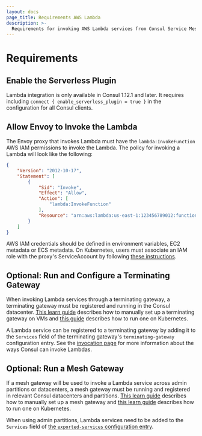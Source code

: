 ```yaml
---
layout: docs
page_title: Requirements AWS Lambda
description: >-
  Requirements for invoking AWS Lambda services from Consul Service Mesh.
---
```


# Requirements

## Enable the Serverless Plugin

Lambda integration is only available in Consul 1.12.1 and later. It requires
including `connect { enable_serverless_plugin = true }` in the configuration
for all Consul clients.

## Allow Envoy to Invoke the Lambda

The Envoy proxy that invokes Lambda must have the `lambda:InvokeFunction` AWS IAM
permissions to invoke the Lambda. The policy for invoking a Lambda will look
like the following:
```json
{
    "Version": "2012-10-17",
    "Statement": [
        {
            "Sid": "Invoke",
            "Effect": "Allow",
            "Action": [
                "lambda:InvokeFunction"
            ],
            "Resource": "arn:aws:lambda:us-east-1:123456789012:function:example"
        }
    ]
}
```

AWS IAM credentials should be defined in environment variables, EC2 metadata or
ECS metadata. On Kubernetes, users must associate an IAM role with the proxy's
ServiceAccount by following [these
instructions](https://docs.aws.amazon.com/eks/latest/userguide/iam-roles-for-service-accounts.html).


## Optional: Run and Configure a Terminating Gateway

When invoking Lambda services through a terminating gateway, a terminating
gateway must be registered and running in the Consul datacenter. [This learn
guide](https://learn.hashicorp.com/tutorials/consul/terminating-gateways-connect-external-services)
describes how to manually set up a terminating gateway on VMs and [this
guide](/docs/k8s/connect/terminating-gateways) describes how to run one on
Kubernetes.

A Lambda service can be registered to a terminating gateway by adding it to the
`Services` field of the terminating gateway's `terminating-gateway`
configuration entry. See the [invocation page](/docs/lambda/invocation) for
more information about the ways Consul can invoke Lambdas.

## Optional: Run a Mesh Gateway

If a mesh gateway will be used to invoke a Lambda service across admin
partitions or datacenters, a mesh gateway must be running and registered in
relevant Consul datacenters and partitions. [This learn
guide](https://learn.hashicorp.com/tutorials/consul/service-mesh-gateways)
describes how to manually set up a mesh gateway and [this learn
guide](https://learn.hashicorp.com/tutorials/consul/kubernetes-mesh-gateways?in=consul/kubernetes)
describes how to run one on Kubernetes.

When using admin partitions, Lambda services need to be added to the `Services`
field of [the `exported-services` configuration
entry](/docs/connect/config-entries/exported-services).
